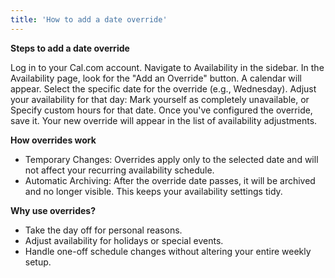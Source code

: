 ```yaml
---
title: 'How to add a date override'
---
```


**Steps to add a date override**

<Steps>
  <Step title="Access Your Availability Settings">
    <Bullet>Log in to your Cal.com account.</Bullet>
    <Bullet>Navigate to Availability in the sidebar.</Bullet>
  </Step>

  <Step title="Click 'Add an Override'">
    <Bullet>In the Availability page, look for the "Add an Override" button.</Bullet>
  </Step>

  <Step title="Choose the Date">
    <Bullet>A calendar will appear. Select the specific date for the override (e.g., Wednesday).</Bullet>
  </Step>

  <Step title="Set the Override Preferences">
    <Bullet>Adjust your availability for that day:</Bullet>
    <Bullet>Mark yourself as completely unavailable, or</Bullet>
    <Bullet>Specify custom hours for that date.</Bullet>
  </Step>

  <Step title="Save the Override">
    <Bullet>Once you've configured the override, save it.</Bullet>
    <Bullet>Your new override will appear in the list of availability adjustments.</Bullet>
  </Step>
</Steps>

**How overrides work**
* Temporary Changes: Overrides apply only to the selected date and will not affect your recurring availability schedule.
* Automatic Archiving: After the override date passes, it will be archived and no longer visible. This keeps your availability settings tidy.

**Why use overrides?**
* Take the day off for personal reasons.
* Adjust availability for holidays or special events.
* Handle one-off schedule changes without altering your entire weekly setup.